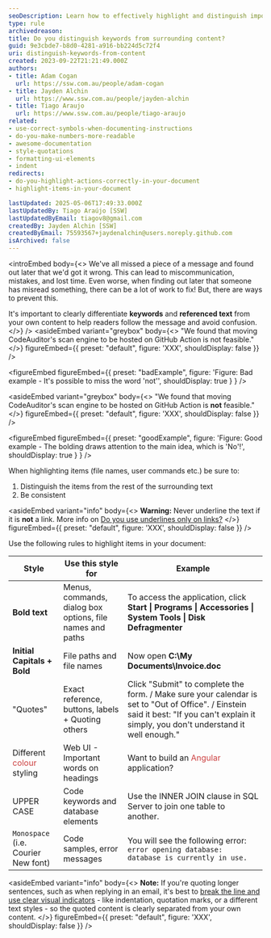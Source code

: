 ```yaml
---
seoDescription: Learn how to effectively highlight and distinguish important keywords and referenced text in your documentation to ensure clarity and prevent misinterpretation.
type: rule
archivedreason:
title: Do you distinguish keywords from surrounding content?
guid: 9e3cbde7-b8d0-4281-a916-bb224d5c72f4
uri: distinguish-keywords-from-content
created: 2023-09-22T21:21:49.000Z
authors:
- title: Adam Cogan
  url: https://ssw.com.au/people/adam-cogan
- title: Jayden Alchin
  url: https://www.ssw.com.au/people/jayden-alchin
- title: Tiago Araujo
  url: https://www.ssw.com.au/people/tiago-araujo
related:
- use-correct-symbols-when-documenting-instructions
- do-you-make-numbers-more-readable
- awesome-documentation
- style-quotations
- formatting-ui-elements
- indent
redirects:
- do-you-highlight-actions-correctly-in-your-document
- highlight-items-in-your-document

lastUpdated: 2025-05-06T17:49:33.000Z
lastUpdatedBy: Tiago Araújo [SSW]
lastUpdatedByEmail: tiagov8@gmail.com
createdBy: Jayden Alchin [SSW]
createdByEmail: 75593567+jaydenalchin@users.noreply.github.com
isArchived: false
---
```


<introEmbed
  body={<>
We've all missed a piece of a message and found out later that we'd got it wrong. This can lead to miscommunication, mistakes, and lost time. Even worse, when finding out later that someone has misread something, there can be a lot of work to fix! But, there are ways to prevent this.

It's important to clearly differentiate **keywords** and **referenced text** from your own content to help readers follow the message and avoid confusion.
  </>}
/>
<asideEmbed
  variant="greybox"
  body={<>
    "We found that moving CodeAuditor's scan engine to be hosted on GitHub Action is not feasible."
  </>}
  figureEmbed={{
    preset: "default",
    figure: 'XXX',
    shouldDisplay: false
  }}
/>

<figureEmbed figureEmbed={{
  preset: "badExample",
  figure: 'Figure: Bad example - It\'s possible to miss the word \'not\'',
  shouldDisplay: true
} } />


<asideEmbed
  variant="greybox"
  body={<>
    "We found that moving CodeAuditor's scan engine to be hosted on GitHub Action is **not** feasible."
  </>}
  figureEmbed={{
    preset: "default",
    figure: 'XXX',
    shouldDisplay: false
  }}
/>

<figureEmbed figureEmbed={{
  preset: "goodExample",
  figure: 'Figure: Good example - The bolding draws attention to the main idea, which is \'No\'!',
  shouldDisplay: true
} } />


When highlighting items (file names, user commands etc.) be sure to:

1. Distinguish the items from the rest of the surrounding text
2. Be consistent

<asideEmbed
  variant="info"
  body={<>
    **Warning:** Never underline the text if it is **not** a link. More info on [Do you use underlines only on links?](/do-you-use-underlines-only-on-links)
  </>}
  figureEmbed={{
    preset: "default",
    figure: 'XXX',
    shouldDisplay: false
  }}
/>

Use the following rules to highlight items in your document:

| Style | Use this style for | Example |
| --- | --- | --- |
| **Bold text**  | Menus, commands, dialog box options, file names and paths | To access the application, click  **Start \| Programs \| Accessories \| System Tools \| Disk Defragmenter**  |
| **Initial Capitals + Bold**  | File paths and file names |  Now open  **C:\My Documents\Invoice.doc**  |
| "Quotes" |  Exact reference, buttons, labels + Quoting others | Click "Submit" to complete the form. / Make sure your calendar is set to "Out of Office". / Einstein said it best: "If you can't explain it simply, you don't understand it well enough." |
| Different <span style="color:#cc4141">colour</span> styling | Web UI - Important words on headings | Want to build an <span style="color:#cc4141">Angular</span> application? |
| UPPER CASE | Code keywords and database elements | Use the INNER JOIN clause in SQL Server to join one table to another. |
| `Monospace` (i.e. Courier New font) | Code samples, error messages | You will see the following error: `error opening database: database is currently in use.` |

<asideEmbed
  variant="info"
  body={<>
    **Note:** If you're quoting longer sentences, such as when replying in an email, it's best to [break the line and use clear visual indicators](/style-quotations) - like indentation, quotation marks, or a different text styles - so the quoted content is clearly separated from your own content.
  </>}
  figureEmbed={{
    preset: "default",
    figure: 'XXX',
    shouldDisplay: false
  }}
/>
